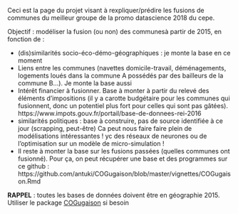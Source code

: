 
Ceci est la page du projet visant à rexpliquer/prédire les fusions de communes du meilleur groupe de la promo datascience 2018 du cepe.

Objectif : modéliser la fusion (ou non) des communesà partir de 2015, en fonction de :

- (dis)similarités socio-éco-démo-géographiques : je monte la base en ce moment
- Liens entre les communes (navettes domicile-travail, déménagements, logements loués dans la commune A possédés par des bailleurs de la commune B...). Je monte la base aussi
- Intérêt financier à fusionner. Base à monter à partir du relevé des éléments d'impositions (il y a carotte budgétaire pour les communes qui fusionnent, donc un potentiel plus fort pour celles qui sont pas gâtées). https://www.impots.gouv.fr/portail/base-de-donnees-rei-2016
- similarités politiques : base à construire, pas de source identifiée à ce jour (scrapping, peut-être)
Ca peut nous faire faire plein de modélisations intéressantes ! yc des réseaux de neurones ou de l'optimisation sur un modèle de micro-simulation !
- Il reste à monter la base sur les fusions passées (quelles communes ont fusionné). Pour ça, on peut récupérer une base et des programmes sur ce github : https://github.com/antuki/COGugaison/blob/master/vignettes/COGugaison.Rmd

**RAPPEL** : toutes les bases de données doivent être en géographie 2015. Utiliser le package [COGugaison](https://github.com/antuki/COGugaison/blob/master/vignettes/COGugaison.Rmd) si besoin
